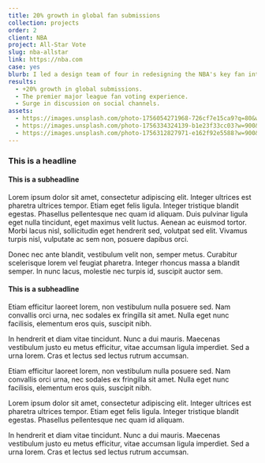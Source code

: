 ```yaml
---
title: 20% growth in global fan submissions
collection: projects
order: 2
client: NBA
project: All-Star Vote
slug: nba-allstar
link: https://nba.com
case: yes
blurb: I led a design team of four in redesigning the NBA's key fan interaction platform, helping drive the league's most successful All-Star weekend to date.
results:
  - +20% growth in global submissions.
  - The premier major league fan voting experience.
  - Surge in discussion on social channels.
assets:
  - https://images.unsplash.com/photo-1756054271968-726cf7e15ca9?q=80&w=1335&auto=format&fit=crop&ixlib=rb-4.1.0&ixid=M3wxMjA3fDB8MHxwaG90by1wYWdlfHx8fGVufDB8fHx8fA%3D%3D
  - https://images.unsplash.com/photo-1756334324139-b1e23f33cc03?w=900&auto=format&fit=crop&q=60&ixlib=rb-4.1.0&ixid=M3wxMjA3fDB8MHxmZWF0dXJlZC1waG90b3MtZmVlZHwxNXx8fGVufDB8fHx8fA%3D%3D
  - https://images.unsplash.com/photo-1756312827971-e162f92e5588?w=900&auto=format&fit=crop&q=60&ixlib=rb-4.1.0&ixid=M3wxMjA3fDB8MHxmZWF0dXJlZC1waG90b3MtZmVlZHwxNnx8fGVufDB8fHx8fA%3D%3D
---
```


<h3>This is a headline</h3>

<h4>This is a subheadline</h4>
<p>
	Lorem ipsum dolor sit amet, consectetur adipiscing elit. Integer ultrices est pharetra ultrices
	tempor. Etiam eget felis ligula. Integer tristique blandit egestas. Phasellus pellentesque nec
	quam id aliquam. Duis pulvinar ligula eget nulla tincidunt, eget maximus velit luctus. Aenean ac
	euismod tortor. Morbi lacus nisl, sollicitudin eget hendrerit sed, volutpat sed elit. Vivamus
	turpis nisl, vulputate ac sem non, posuere dapibus orci.
</p>

<p>
	Donec nec ante blandit, vestibulum velit non, semper metus. Curabitur scelerisque lorem vel
	feugiat pharetra. Integer rhoncus massa a blandit semper. In nunc lacus, molestie nec turpis id,
	suscipit auctor sem.
</p>

<h4>This is a subheadline</h4>
<p>
	Etiam efficitur laoreet lorem, non vestibulum nulla posuere sed. Nam convallis orci urna, nec
	sodales ex fringilla sit amet. Nulla eget nunc facilisis, elementum eros quis, suscipit nibh.
</p>

<p>
	In hendrerit et diam vitae tincidunt. Nunc a dui mauris. Maecenas vestibulum justo eu metus
	efficitur, vitae accumsan ligula imperdiet. Sed a urna lorem. Cras et lectus sed lectus rutrum
	accumsan.
</p>

<p>
	Etiam efficitur laoreet lorem, non vestibulum nulla posuere sed. Nam convallis orci urna, nec
	sodales ex fringilla sit amet. Nulla eget nunc facilisis, elementum eros quis, suscipit nibh.
</p>

<p>
	Lorem ipsum dolor sit amet, consectetur adipiscing elit. Integer ultrices est pharetra ultrices
	tempor. Etiam eget felis ligula. Integer tristique blandit egestas. Phasellus pellentesque nec
	quam id aliquam.
</p>

<p>
	In hendrerit et diam vitae tincidunt. Nunc a dui mauris. Maecenas vestibulum justo eu metus
	efficitur, vitae accumsan ligula imperdiet. Sed a urna lorem. Cras et lectus sed lectus rutrum
	accumsan.
</p>
